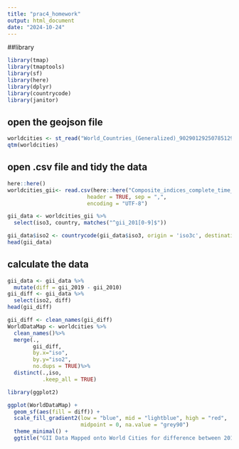 ```yaml
---
title: "prac4_homework"
output: html_document
date: "2024-10-24"
---
```

##library 
```r
library(tmap)
library(tmaptools)
library(sf)
library(here)
library(dplyr)
library(countrycode)
library(janitor)
```

## open the geojson file
```r
worldcities <- st_read("World_Countries_(Generalized)_9029012925078512962.geojson")
qtm(worldcities)
```

## open .csv file and tidy the data

```r
here::here()
worldcities_gii<- read.csv(here::here("Composite_indices_complete_time_series.csv"), 
                         header = TRUE, sep = ",",  
                         encoding = "UTF-8")

gii_data <- worldcities_gii %>%
  select(iso3, country, matches("^gii_201[0-9]$"))

gii_data$iso2 <- countrycode(gii_data$iso3, origin = 'iso3c', destination = 'iso2c')
head(gii_data)
```
## calculate the data
```r
gii_data <- gii_data %>%
  mutate(diff = gii_2019 - gii_2010)
gii_diff <- gii_data %>%
  select(iso2, diff)
head(gii_diff)
```

```r
gii_diff <- clean_names(gii_diff)
WorldDataMap <- worldcities %>%
  clean_names()%>%
  merge(.,
        gii_diff, 
        by.x="iso", 
        by.y="iso2",
        no.dups = TRUE)%>%
  distinct(.,iso,
           .keep_all = TRUE)

library(ggplot2)

ggplot(WorldDataMap) +
  geom_sf(aes(fill = diff)) + 
  scale_fill_gradient2(low = "blue", mid = "lightblue", high = "red", 
                       midpoint = 0, na.value = "grey90") 
  theme_minimal() +
  ggtitle("GII Data Mapped onto World Cities for difference between 2010 and 2019")
```
